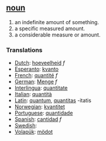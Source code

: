 == [[noun]] ==
# an indefinite amount of something.
# a specific measured amount.
# a considerable measure or amount.

=== Translations ===
*[[Dutch]]: [[hoeveelheid]] ''f''
*[[Esperanto]]: [[kvanto]]
*[[French]]: [[quantité]] ''f''
*[[German]]: [[Menge]] ''f''
*[[Interlingua]]: [[quantitate]]
*[[Italian]]: [[quantità]]
*[[Latin]]: [[quantum]], [[quantitas]] -itatis
*[[Norwegian]]: [[kvantitet]]
*[[Portuguese]]: [[quantidade]]
*[[Spanish]]: [[cantidad]] ''f''
*[[Swedish]]: [[]]
*[[Volapük]]: [[mödot]]